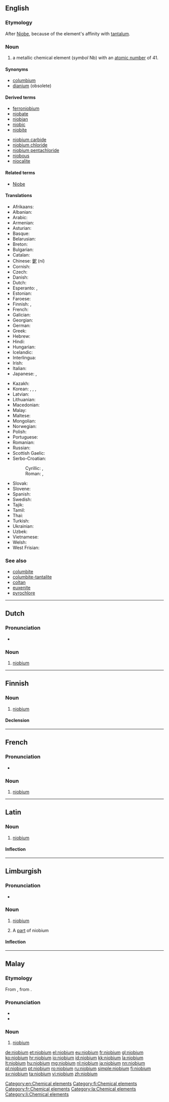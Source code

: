 ==English==
{{elements|Nb|zirconium|Zr|molybdenum|Mo}}

===Etymology===
After [[Niobe]], because of the element's affinity with [[tantalum]].

===Noun===
{{en-noun|-}}
{{wikipedia}}

# a metallic chemical element (''symbol'' Nb) with an [[atomic number]] of 41.

====Synonyms====
* [[columbium]] {{qualifier|in metallurgy; not in scientific use}}
* [[dianium]] (obsolete)

====Derived terms====
{{der-top}}
* [[ferroniobium]]
* [[niobate]]
* [[niobian]]
* [[niobic]]
* [[niobite]]
{{der-mid}}
* [[niobium carbide]]
* [[niobium chloride]]
* [[niobium pentachloride]]
* [[niobous]]
* [[niocalite]]
{{der-bottom}}

====Related terms====
* [[w:Niobe|Niobe]]

====Translations====
{{trans-top|chemical element}}
* Afrikaans: {{t-|af|niobium}}
* Albanian: {{t-|sq|niob}}
* Arabic: {{t-|ar|نيوبيوم|m|tr=niyúbyum}}
* Armenian: {{t-|hy|նիոբիում|tr=niobium}}
* Asturian: {{t-|ast|niobiu|m}}
* Basque: {{t-|eu|niobioa}}
* Belarusian: {{t-|be|нiобiй|m|tr=nióbij}}
* Breton: {{t-|br|niobiom}}
* Bulgarian: {{t-|bg|ниобий|m|tr=nióbij}}
* Catalan: {{t-|ca|niobi}}
* Chinese: [[鈮]] (ní)
* Cornish: {{t-|kw|nyobyum}}
* Czech: {{t+|cs|niob}}
* Danish: {{t-|da|niobium}}
* Dutch: {{t+|nl|niobium|n}}
* Esperanto: {{t+|eo|niobo}}, {{t-|eo|niobio}}
* Estonian: {{t-|et|nioobium}}
* Faroese: {{t-|fo|niobium}}
* Finnish: {{t+|fi|niobi}}, {{t+|fi|niobium}}
* French: {{t+|fr|niobium|m}}
* Galician: {{t+|gl|niobio}}
* Georgian: {{t-|ka|ნიობიუმი|tr=niobiumi}}
* German: {{t+|de|Niob|n}}
* Greek: {{t+|el|νιόβιο|n|tr=nióvio}}
* Hebrew: {{t+|he|ניוביום|tr=niyobyum}}
* Hindi: {{t-|hi|काशातु|tr=kaashaatu|sc=Deva}}
* Hungarian: {{t+|hu|nióbium}}
* Icelandic: {{t-|is|nióbín}}
* Interlingua: {{t-|ia|niobium}}
* Irish: {{t+|ga|niaibiam}}
* Italian: {{t+|it|niobio|m}}
* Japanese: {{t+|ja|ニオブ|tr=niobu}}, {{t-|ja|鈮|sc=Jpan}}
{{trans-mid}}
* Kazakh: {{t-|kk|ниобий|tr=niobiy|sc=Cyrl}}
* Korean: {{t+|ko|니오브|sc=Hang|tr=niobeu}}, {{t-|ko|니오븀|sc=Hang|tr=niobyum}}, {{t-|ko|콜럼븀|sc=Hang|tr=kolleombyum}}, {{t-|ko|나이오븀|tr=naiobyum|sc=Hang}}
* Latvian: {{t-|lv|niobijs}}
* Lithuanian: {{t+|lt|niobis}}
* Macedonian: {{t-|mk|ниобиум|tr=nióbium}}
* Malay: {{t-|ms|niobium}}
* Maltese: {{t-|mt|niobju}}
* Mongolian: {{t-|mn|ниоби|tr=niobi}}
* Norwegian: {{t-|no|niob}}
* Polish: {{t+|pl|niob|m}}
* Portuguese: {{t+|pt|nióbio|m}}
* Romanian: {{t+|ro|niobiu|n}}
* Russian: {{t+|ru|ниобий|m|tr=nióbij}}
* Scottish Gaelic: {{t-|gd|niòibiam}}
* Serbo-Croatian:
*: Cyrillic: {{t-|sh|ниобиj|m|sc=Cyrl}}, {{t-|sh|ниобиjум|m|sc=Cyrl}}
*: Roman: {{t-|sh|niobij}}, {{t-|sh|niobijum}}
* Slovak: {{t-|sk|niób}}
* Slovene: {{t+|sl|niobij}}
* Spanish: {{t+|es|niobio|m}}
* Swedish: {{t+|sv|niob|n}}
* Tajik: {{t-|tg|niobi'|sc=Latn}}
* Tamil: {{t-|ta|களங்கன்|tr=kaLangan}}
* Thai: {{t-|th|ไนโอเบี|tr=naiōbiam}}
* Turkish: {{t+|tr|niyobyum}}
* Ukrainian: {{t-|uk|нiобiй|m|tr=nióbij}}
* Uzbek: {{t-|uz|ниобий|tr=niobiy|sc=Cyrl}}
* Vietnamese: {{t-|vi|niobi}}
* Welsh: {{t+|cy|niobiwm}}
* West Frisian: {{t-|fy|niobium}}
{{trans-bottom}}

===See also===
* [[columbite]]
* [[columbite-tantalite]]
* [[coltan]]
* [[euxenite]]
* [[pyrochlore]]

[[Category:en:Chemical elements]]

----

==Dutch==
{{wikipedia|lang=nl}}
{{elements|Nb|zirkonium|Zr|molybdeen|Mo|lang=nl}}

===Pronunciation===
* {{audio|Nl-niobium.ogg|Audio}}

===Noun===
{{nl-noun|n|-|-}}

# [[#English|niobium]]

----

==Finnish==
{{wikipedia|lang=fi}}

===Noun===
{{fi-noun}}

# [[#English|niobium]]

====Declension====
{{fi-decl-paperi|niobium|i=0}}

[[Category:fi:Chemical elements]]

----

==French==
{{wikipedia|lang=fr}}

===Pronunciation===
* {{IPA|/njɔ.bjɔm/|lang=fr}}

===Noun===
{{fr-noun-unc|m}}

# [[#English|niobium]]

[[Category:fr:Chemical elements]]

----

==Latin==
{{wikipedia|lang=la}}

===Noun===
{{la-noun|niobium|niobii|niobiī|n|second}}

# [[#English|niobium]]

====Inflection====
{{la-decl-2nd-N|niobi}}

[[Category:la:Chemical elements]]

----

==Limburgish==

===Pronunciation===
* {{IPA|[ˈɲoː˨bjɔ˧m]|lang=li}}

===Noun===
{{li-noun|g=n}}

# {{uncountable|lang=li}} [[niobium#English|niobium]]
# A [[part]] of niobium

====Inflection====
{{li-decl-noun-um|niobi}}

[[Category:li:Chemical elements]]

----

==Malay==
{{wikipedia|lang=ms}}
{{elements|Nb|zirkonium|Zr|molibdenum|Mo|lang=ms}}

===Etymology===
From {{etyl|en|ms}} {{term|niobium|lang=en}}, from {{term|Niobe|lang=en}}.

===Pronunciation===
* {{IPA|[niobiom]|[niobiəm]|lang=ms}}
* {{rhymes|iom|jom|om|lang=ms}}

===Noun===
{{head|ms|noun}}

# [[#English|niobium]] {{gloss|chemical element}}

[[de:niobium]]
[[et:niobium]]
[[el:niobium]]
[[eu:niobium]]
[[fr:niobium]]
[[gl:niobium]]
[[ko:niobium]]
[[hr:niobium]]
[[io:niobium]]
[[id:niobium]]
[[kk:niobium]]
[[la:niobium]]
[[lt:niobium]]
[[hu:niobium]]
[[mg:niobium]]
[[nl:niobium]]
[[ja:niobium]]
[[nn:niobium]]
[[pl:niobium]]
[[pt:niobium]]
[[ro:niobium]]
[[ru:niobium]]
[[simple:niobium]]
[[fi:niobium]]
[[sv:niobium]]
[[ta:niobium]]
[[vi:niobium]]
[[zh:niobium]]